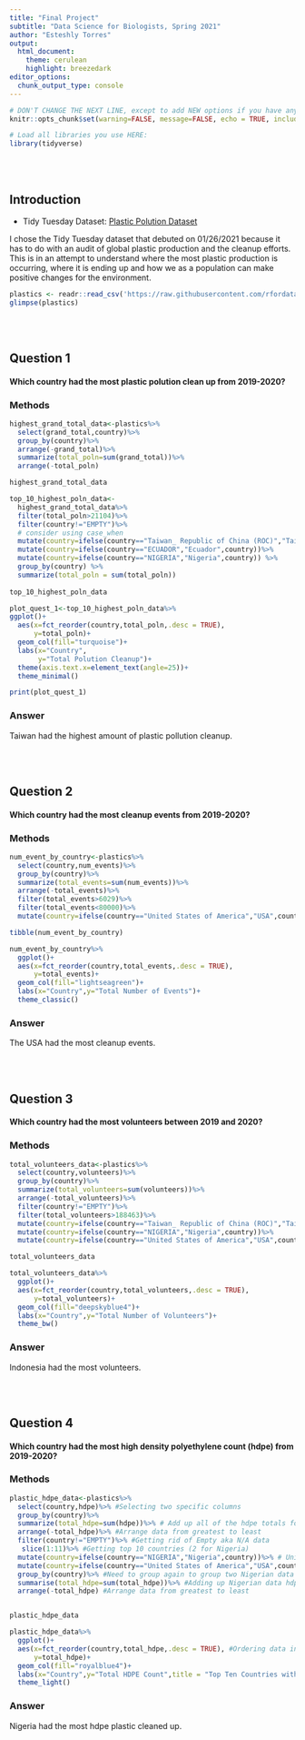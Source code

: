 ```yaml
---
title: "Final Project"
subtitle: "Data Science for Biologists, Spring 2021"
author: "Esteshly Torres"
output: 
  html_document:
    theme: cerulean
    highlight: breezedark
editor_options: 
  chunk_output_type: console
---
```


```r
# DON'T CHANGE THE NEXT LINE, except to add NEW options if you have any.
knitr::opts_chunk$set(warning=FALSE, message=FALSE, echo = TRUE, include = TRUE)

# Load all libraries you use HERE:
library(tidyverse)
```

<br><br>

## Introduction
+ Tidy Tuesday Dataset: [Plastic Polution Dataset](https://github.com/rfordatascience/tidytuesday/blob/master/data/2021/2021-01-26/readme.md)

I chose the Tidy Tuesday dataset that debuted on 01/26/2021 because it has to do with an audit of global plastic production and the cleanup efforts. This is in an attempt to understand where the most plastic production is occurring, where it is ending up and how we as a population can make positive changes for the environment.
```r
plastics <- readr::read_csv('https://raw.githubusercontent.com/rfordatascience/tidytuesday/master/data/2021/2021-01-26/plastics.csv')
glimpse(plastics)
```

<br><br>

## Question 1

#### Which country had the most plastic polution clean up from 2019-2020?

### Methods
```r
highest_grand_total_data<-plastics%>%
  select(grand_total,country)%>%
  group_by(country)%>%
  arrange(-grand_total)%>%
  summarize(total_poln=sum(grand_total))%>%
  arrange(-total_poln)

highest_grand_total_data

top_10_highest_poln_data<-
  highest_grand_total_data%>%
  filter(total_poln>21104)%>%
  filter(country!="EMPTY")%>%
  # consider using case_when
  mutate(country=ifelse(country=="Taiwan_ Republic of China (ROC)","Taiwan",country))%>%
  mutate(country=ifelse(country=="ECUADOR","Ecuador",country))%>%
  mutate(country=ifelse(country=="NIGERIA","Nigeria",country)) %>%
  group_by(country) %>%
  summarize(total_poln = sum(total_poln))
  
top_10_highest_poln_data

plot_quest_1<-top_10_highest_poln_data%>%
ggplot()+
  aes(x=fct_reorder(country,total_poln,.desc = TRUE),
      y=total_poln)+
  geom_col(fill="turquoise")+
  labs(x="Country",
       y="Total Polution Cleanup")+
  theme(axis.text.x=element_text(angle=25))+
  theme_minimal()

print(plot_quest_1)
```

### Answer

Taiwan had the highest amount of plastic pollution cleanup.


<br><br>

## Question 2

#### Which country had the most cleanup events from 2019-2020?

### Methods
```r
num_event_by_country<-plastics%>%
  select(country,num_events)%>%
  group_by(country)%>%
  summarize(total_events=sum(num_events))%>%
  arrange(-total_events)%>%
  filter(total_events>6029)%>%
  filter(total_events<80000)%>%
  mutate(country=ifelse(country=="United States of America","USA",country))

tibble(num_event_by_country)

num_event_by_country%>%
  ggplot()+
  aes(x=fct_reorder(country,total_events,.desc = TRUE),
      y=total_events)+
  geom_col(fill="lightseagreen")+
  labs(x="Country",y="Total Number of Events")+
  theme_classic()

```

### Answer

The USA had the most cleanup events.

<br><br>

## Question 3

#### Which country had the most volunteers between 2019 and 2020?

### Methods
```r
total_volunteers_data<-plastics%>%
  select(country,volunteers)%>%
  group_by(country)%>%
  summarize(total_volunteers=sum(volunteers))%>%
  arrange(-total_volunteers)%>%
  filter(country!="EMPTY")%>%
  filter(total_volunteers>188463)%>%
  mutate(country=ifelse(country=="Taiwan_ Republic of China (ROC)","Taiwan",country))%>%
  mutate(country=ifelse(country=="NIGERIA","Nigeria",country))%>%
  mutate(country=ifelse(country=="United States of America","USA",country))

total_volunteers_data

total_volunteers_data%>%
  ggplot()+
  aes(x=fct_reorder(country,total_volunteers,.desc = TRUE),
      y=total_volunteers)+
  geom_col(fill="deepskyblue4")+
  labs(x="Country",y="Total Number of Volunteers")+
  theme_bw()
```

### Answer

Indonesia had the most volunteers.


<br><br>

## Question 4

#### Which country had the most high density polyethylene count (hdpe) from 2019-2020?

### Methods

```r
plastic_hdpe_data<-plastics%>%
  select(country,hdpe)%>% #Selecting two specific columns
  group_by(country)%>%
  summarize(total_hdpe=sum(hdpe))%>% # Add up all of the hdpe totals for each country, creating new column
  arrange(-total_hdpe)%>% #Arrange data from greatest to least
  filter(country!="EMPTY")%>% #Getting rid of Empty aka N/A data
   slice(1:11)%>% #Getting top 10 countries (2 for Nigeria)
  mutate(country=ifelse(country=="NIGERIA","Nigeria",country))%>% # Uniform name for Nigerian data
  mutate(country=ifelse(country=="United States of America","USA",country))%>% #Changing name to USA
  group_by(country)%>% #Need to group again to group two Nigerian data hdpe
  summarise(total_hdpe=sum(total_hdpe))%>% #Adding up Nigerian data hdpe
  arrange(-total_hdpe) #Arrange data from greatest to least


plastic_hdpe_data

plastic_hdpe_data%>%
  ggplot()+
  aes(x=fct_reorder(country,total_hdpe,.desc = TRUE), #Ordering data in graph grom greatest to least
      y=total_hdpe)+
  geom_col(fill="royalblue4")+
  labs(x="Country",y="Total HDPE Count",title = "Top Ten Countries with Greatest HDPE Platic Polution")+
  theme_light()

```

### Answer

Nigeria had the most hdpe plastic cleaned up.
